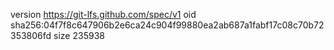 version https://git-lfs.github.com/spec/v1
oid sha256:04f7f8c647906b2e6ca24c904f99880ea2ab687a1fabf17c08c70b72353806fd
size 235938
